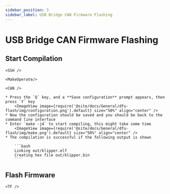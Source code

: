 ```yaml
---
sidebar_position: 3
sidebar_label: USB Bridge CAN Firmware Flashing
---
```





# USB Bridge CAN Firmware Flashing

## Start Compilation

    <SSH />

    <MakeOperate/>

    <CAN />

    * Press the `Q` key, and a **Save configuration** prompt appears, then press `Y` key
        <ImageView image={require('@site/docs/General/dfu-flash/img/configuration.png').default} size="50%" align="center" />
    * Now the configuration should be saved and you should be back to the command line interface
    * Enter `make -j4` to start compiling, this might take some time
        <ImageView image={require('@site/docs/General/dfu-flash/img/make.png').default} size="50%" align="center" />
    * The compilation is successful if the following output is shown

        ```bash
        Linking out/klipper.elf
        Creating hex file out/klipper.bin
        ```

## Flash Firmware

    <TF />